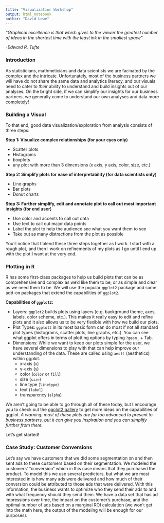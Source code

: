 ```yaml
---
title: "Visualization Workshop"
output: html_notebook
author: "David Lowe"
---
```


_"Graphical excellence is that which gives to the viewer the greatest number of ideas in the shortest time with the least ink in the smallest space"_

_-Edward R. Tufte_


### Introduction

As statisticians, mathmeticians and data scientists we are facinated by the complex and the intricate. Unfortunately, most of the business partners we will have do not share the same data and analytics literacy, and our visuals need to cater to _their_ ability to understand and build insights out of our analyses. On the bright side, if we can simplify our insights for our business partners, we generally come to understand our own analyses and data more completely!

### Building a Visual

To that end, good data visualization/exploration from analysis consists of three steps:

__Step 1: Visualize complex relationships (for your eyes only)__

 * Scatter plots
 * Histograms
 * boxplots
 * any plot with more than 3 dimensions (x axis, y axis, color, size, etc.)


__Step 2: Simplify plots for ease of interpretability (for data scientists only)__

 * Line graphs
 * Bar plots
 * Donut charts


__Step 3: Further simplify, edit and annotate plot to call out most important insights (for end user)__

 * Use color and accents to call out data
 * Use text to call out major data points
 * Label the plot to help the audience see what you want them to see
 * Take out as many distractions from the plot as possible

You'll notice that I blend these three steps together as I work. I start with a rough plot, and then I work on refinements of my plots as I go until I end up with the plot I want at the very end. 

### Plotting in R

R has some first-class packages to help us build plots that can be as comprehensive and complex as we'd like them to be, or as simple and clear as we need them to be. We will use the popular `ggplot2` package and some add-on packages that extend the capabilities of `ggplot2`.

__Capabilities of `ggplot2`:__

  * Layers: `ggplot2` builds plots using layers (e.g. background theme, axes, labels, color scheme, etc.). This makes it really easy to edit and refine plots and it also allows us to be very flexible with how we build our plots.
  * Plot Types: `ggplot2` in its most basic form can do most if not all standard plot types (histograms, scatter plots, line graphs, etc.). You can see what ggplot offers in terms of plotting options by typing `?geom_` + Tab. 
  * Dimensions: While we want to keep our plots simple for the user, we have several dimensions to play with that can help improve our understanding of the data. These are called using `aes()` (aesthetics) within ggplot.
    * x-axis (`x`)
    * y-axis (`y`)
    * color (`color` or `fill`)
    * size (`size`)
    * line type (`linetype`)
    * text (`label`)
    * transparency (`alpha`)
  
We aren't going to be able to go through all of these today, but I encourage you to check out the 
[ggplot2 gallery](https://www.r-graph-gallery.com/ggplot2-package.html) to get more ideas on the capabilities of ggplot. _A warning: most of these plots are far too advanced to present to business partners, but it can give you inspiration and you can simplify further from there._ 

Let's get started!


### Case Study: Customer Conversions

Let's say we have customers that we did some segmentation on and then sent ads to these customers based on their segmentation. We modeled the customers' "conversion" which in this case means that they purchased the product. To model this we use several predictors, but what we are most interested in is how many ads were delivered and how much of their conversion could be attributed to those ads that were delivered. With this information, the business wants to optimize who they send their ads to and with what frequency should they send them. We have a data set that has ad impressions over time, the impact on the customer's purchase, and the optimal number of ads based on a marginal ROI calculation (we won't get into the math here, the output of the modeling will be enough for our purposes).

